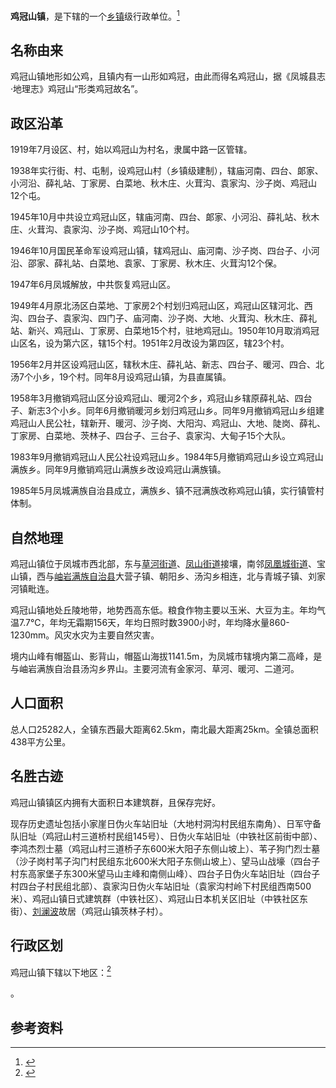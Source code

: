 {{中国乡级行政区|21/06/82/116/000}}

'''鸡冠山镇'''，是{{PRC admin/fullname|21/06/82/116/000|3}}下辖的一个[[乡镇|乡镇]]级行政单位。<ref>{{PRC admin/ref sgc|{{PRC admin/parent|21/06/82/116/000}}}}</ref>

== 名称由来 ==
鸡冠山镇地形如公鸡，且镇内有一山形如鸡冠，由此而得名鸡冠山，据《凤城县志·地理志》鸡冠山“形类鸡冠故名”。

== 政区沿革 ==
1919年7月设区、村，始以鸡冠山为村名，隶属中路一区管辖。

1938年实行街、村、屯制，设鸡冠山村（乡镇级建制），辖庙河南、四台、郞家、小河沿、薛礼站、丁家房、白菜地、秋木庄、火茸沟、袁家沟、沙子岗、鸡冠山12个屯。

1945年10月中共设立鸡冠山区，辖庙河南、四台、郞家、小河沿、薛礼站、秋木庄、火茸沟、袁家沟、沙子岗、鸡冠山10个村。

1946年10月国民革命军设鸡冠山镇，辖鸡冠山、庙河南、沙子岗、四台子、小河沿、邵家、薛礼站、白菜地、袁家、丁家房、秋木庄、火茸沟12个保。

1947年6月凤城解放，中共恢复鸡冠山区。

1949年4月原北汤区白菜地、丁家房2个村划归鸡冠山区，鸡冠山区辖河北、西沟、四台子、袁家沟、四门子、庙河南、沙子岗、大地、火茸沟、秋木庄、薛礼站、新兴、鸡冠山、丁家房、白菜地15个村，驻地鸡冠山。1950年10月取消鸡冠山区名，设为第六区，辖15个村。1951年2月改设为第四区，辖23个村。

1956年2月并区设鸡冠山区，辖秋木庄、薛礼站、新志、四台子、暖河、四合、北汤7个小乡，19个村。同年8月设鸡冠山镇，为县直属镇。

1958年3月撤销鸡冠山区分设鸡冠山、暖河2个乡，鸡冠山乡辖原薛礼站、四台子、新志3个小乡。同年6月撤销暖河乡划归鸡冠山乡。同年9月撤销鸡冠山乡组建鸡冠山人民公社，辖新开、暖河、沙子岗、大阳沟、鸡冠山、大地、陡岗、薛礼、丁家房、白菜地、茨林子、四台子、三台子、袁家沟、大甸子15个大队。

1983年9月撤销鸡冠山人民公社设鸡冠山乡。1984年5月撤销鸡冠山乡设立鸡冠山满族乡。同年9月撤销鸡冠山满族乡改设鸡冠山满族镇。

1985年5月凤城满族自治县成立，满族乡、镇不冠满族改称鸡冠山镇，实行镇管村体制。

== 自然地理 ==
鸡冠山镇位于凤城市西北部，东与[[草河街道|草河街道]]、[[凤山街道_(凤城市)|凤山街道]]接壤，南邻[[凤凰城街道_(凤城市)|凤凰城街道]]、宝山镇，西与[[岫岩满族自治县|岫岩满族自治县]]大营子镇、朝阳乡、汤沟乡相连，北与青城子镇、刘家河镇毗连。

鸡冠山镇地处丘陵地带，地势西高东低。粮食作物主要以玉米、大豆为主。年均气温7.7℃，年均无霜期156天，年均日照时数3900小时，年均降水量860-1230mm。风灾水灾为主要自然灾害。

境内山峰有帽盔山、影背山，帽盔山海拔1141.5m，为凤城市辖境内第二高峰，是与岫岩满族自治县汤沟乡界山。主要河流有金家河、草河、暖河、二道河。

== 人口面积 ==
总人口25282人，全镇东西最大距离62.5km，南北最大距离25km。全镇总面积438平方公里。

== 名胜古迹 ==
鸡冠山镇镇区内拥有大面积日本建筑群，且保存完好。

现存历史遗址包括小家崖日伪火车站旧址（大地村洞沟村民组东南角）、日军守备队旧址（鸡冠山村三道桥村民组145号）、日伪火车站旧址（中铁社区前街中部）、李鸿杰烈士墓（鸡冠山村三道桥子东600米大阳子东侧山坡上）、苇子狗门烈士墓（沙子岗村苇子沟门村民组东北600米大阳子东侧山坡上）、望马山战壕（四台子村东高家堡子东300米望马山主峰和南侧山峰）、四台子日伪火车站旧址（四台子村四台子村民组北部）、袁家沟日伪火车站旧址（袁家沟村岭下村民组西南500米）、鸡冠山镇日式建筑群（中铁社区）、鸡冠山日本机关区旧址（中铁社区东街）、[[刘澜波|刘澜波]]故居（鸡冠山镇茨林子村）。

== 行政区划 ==

鸡冠山镇下辖以下地区：<ref>{{PRC admin/ref sgc|21/06/82/116/000}}</ref>

{{PRC admin/children|21/06/82/116/000}}。

== 参考资料 ==

{{reflist}}{{丹东市行政区划}}{{PRC admin/navcat|21/06/82/116/000}}